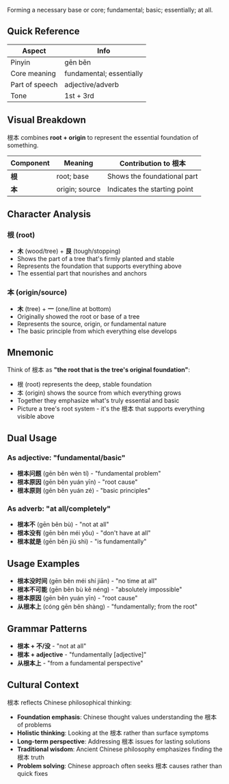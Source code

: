 Forming a necessary base or core; fundamental; basic; essentially; at all.

## Quick Reference

| Aspect         | Info                     |
| -------------- | ------------------------ |
| Pinyin         | gēn běn                  |
| Core meaning   | fundamental; essentially |
| Part of speech | adjective/adverb         |
| Tone           | 1st + 3rd                |

## Visual Breakdown

根本 combines **root + origin** to represent the essential foundation of something.

| Component | Meaning        | Contribution to 根本         |
| --------- | -------------- | ---------------------------- |
| **根**    | root; base     | Shows the foundational part  |
| **本**    | origin; source | Indicates the starting point |

## Character Analysis

### 根 (root)

- **木** (wood/tree) + **艮** (tough/stopping)
- Shows the part of a tree that's firmly planted and stable
- Represents the foundation that supports everything above
- The essential part that nourishes and anchors

### 本 (origin/source)

- **木** (tree) + **一** (one/line at bottom)
- Originally showed the root or base of a tree
- Represents the source, origin, or fundamental nature
- The basic principle from which everything else develops

## Mnemonic

Think of 根本 as **"the root that is the tree's original foundation"**:

- 根 (root) represents the deep, stable foundation
- 本 (origin) shows the source from which everything grows
- Together they emphasize what's truly essential and basic
- Picture a tree's root system - it's the 根本 that supports everything visible above

## Dual Usage

### As adjective: "fundamental/basic"

- **根本问题** (gēn běn wèn tí) - "fundamental problem"
- **根本原因** (gēn běn yuán yīn) - "root cause"
- **根本原则** (gēn běn yuán zé) - "basic principles"

### As adverb: "at all/completely"

- **根本不** (gēn běn bù) - "not at all"
- **根本没有** (gēn běn méi yǒu) - "don't have at all"
- **根本就是** (gēn běn jiù shì) - "is fundamentally"

## Usage Examples

- **根本没时间** (gēn běn méi shí jiān) - "no time at all"
- **根本不可能** (gēn běn bù kě néng) - "absolutely impossible"
- **根本原因** (gēn běn yuán yīn) - "root cause"
- **从根本上** (cóng gēn běn shàng) - "fundamentally; from the root"

## Grammar Patterns

- **根本 + 不/没** - "not at all"
- **根本 + adjective** - "fundamentally [adjective]"
- **从根本上** - "from a fundamental perspective"

## Cultural Context

根本 reflects Chinese philosophical thinking:

- **Foundation emphasis**: Chinese thought values understanding the 根本 of problems
- **Holistic thinking**: Looking at the 根本 rather than surface symptoms
- **Long-term perspective**: Addressing 根本 issues for lasting solutions
- **Traditional wisdom**: Ancient Chinese philosophy emphasizes finding the 根本 truth
- **Problem solving**: Chinese approach often seeks 根本 causes rather than quick fixes
